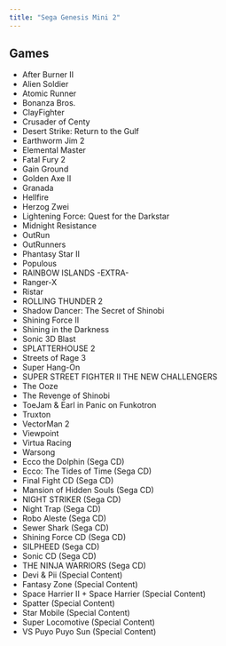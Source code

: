 ```yaml
---
title: "Sega Genesis Mini 2"
---
```


## Games

* After Burner II
* Alien Soldier
* Atomic Runner
* Bonanza Bros.
* ClayFighter
* Crusader of Centy
* Desert Strike: Return to the Gulf
* Earthworm Jim 2
* Elemental Master
* Fatal Fury 2
* Gain Ground
* Golden Axe II
* Granada
* Hellfire
* Herzog Zwei
* Lightening Force: Quest for the Darkstar
* Midnight Resistance
* OutRun
* OutRunners
* Phantasy Star II
* Populous
* RAINBOW ISLANDS -EXTRA-
* Ranger-X
* Ristar
* ROLLING THUNDER 2
* Shadow Dancer: The Secret of Shinobi
* Shining Force II
* Shining in the Darkness
* Sonic 3D Blast
* SPLATTERHOUSE 2
* Streets of Rage 3
* Super Hang-On
* SUPER STREET FIGHTER II THE NEW CHALLENGERS
* The Ooze
* The Revenge of Shinobi
* ToeJam & Earl in Panic on Funkotron
* Truxton
* VectorMan 2
* Viewpoint
* Virtua Racing
* Warsong
* Ecco the Dolphin (Sega CD)
* Ecco: The Tides of Time (Sega CD)
* Final Fight CD (Sega CD)
* Mansion of Hidden Souls (Sega CD)
* NIGHT STRIKER (Sega CD)
* Night Trap (Sega CD)
* Robo Aleste (Sega CD)
* Sewer Shark (Sega CD)
* Shining Force CD (Sega CD)
* SILPHEED (Sega CD)
* Sonic CD (Sega CD)
* THE NINJA WARRIORS (Sega CD)
* Devi & Pii (Special Content)
* Fantasy Zone (Special Content)
* Space Harrier II + Space Harrier (Special Content)
* Spatter (Special Content)
* Star Mobile (Special Content)
* Super Locomotive (Special Content)
* VS Puyo Puyo Sun (Special Content)